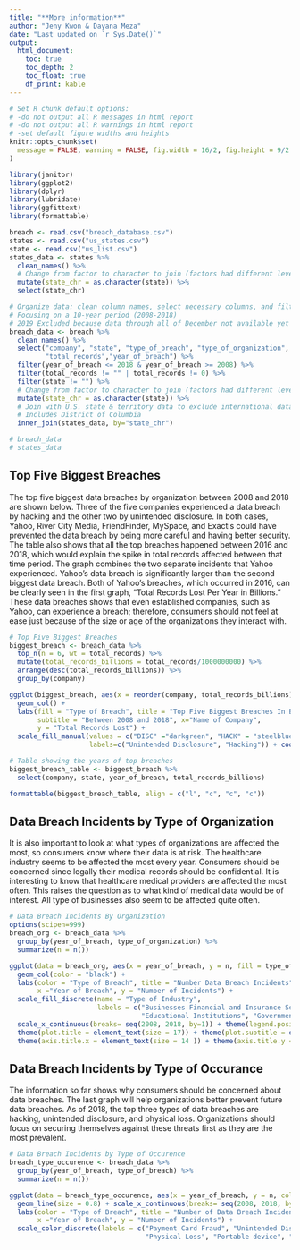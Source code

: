 ```yaml
---
title: "**More information**"
author: "Jeny Kwon & Dayana Meza"
date: "Last updated on `r Sys.Date()`"
output:
  html_document:
    toc: true
    toc_depth: 2
    toc_float: true
    df_print: kable
---
```


```r
# Set R chunk default options:
# -do not output all R messages in html report
# -do not output all R warnings in html report
# -set default figure widths and heights
knitr::opts_chunk$set(
  message = FALSE, warning = FALSE, fig.width = 16/2, fig.height = 9/2
)
```

```r
library(janitor)
library(ggplot2)
library(dplyr)
library(lubridate)
library(ggfittext)
library(formattable)
```

```r
breach <- read.csv("breach_database.csv")
states <- read.csv("us_states.csv")
state <- read.csv("us_list.csv")
states_data <- states %>% 
  clean_names() %>% 
  # Change from factor to character to join (factors had different levels)
  mutate(state_chr = as.character(state)) %>% 
  select(state_chr)

# Organize data: clean column names, select necessary columns, and filter
# Focusing on a 10-year period (2008-2018)
# 2019 Excluded because data through all of December not available yet
breach_data <- breach %>%
  clean_names() %>%
  select("company", "state", "type_of_breach", "type_of_organization", 
         "total_records","year_of_breach") %>%
  filter(year_of_breach <= 2018 & year_of_breach >= 2008) %>%
  filter(total_records != "" | total_records != 0) %>%
  filter(state != "") %>% 
  # Change from factor to character to join (factors had different levels)
  mutate(state_chr = as.character(state)) %>% 
  # Join with U.S. state & territory data to exclude international data breaches
  # Includes District of Columbia
  inner_join(states_data, by="state_chr")

# breach_data
# states_data
```

<!--
Comments in HTML are like this! 
-->

## Top Five Biggest Breaches

The top five biggest data breaches by organization between 2008 and 2018 are shown below. Three of the five companies experienced a data breach by hacking and the other two by unintended disclosure. In both cases, Yahoo, River City Media, FriendFinder, MySpace, and Exactis could have prevented the data breach by being more careful and having better security. The table also shows that all the top breaches happened between 2016 and 2018, which would explain the spike in total records affected between that time period. The graph combines the two separate incidents that Yahoo experienced. Yahoo’s data breach is significantly larger than the second biggest data breach. Both of Yahoo's breaches, which occurred in 2016, can be clearly seen in the first graph, “Total Records Lost Per Year in Billions.” These data breaches shows that even established companies, such as Yahoo, can experience a breach; therefore, consumers should not feel at ease just because of the size or age of the organizations they interact with. 

```r
# Top Five Biggest Breaches
biggest_breach <- breach_data %>% 
  top_n(n = 6, wt = total_records) %>% 
  mutate(total_records_billions = total_records/1000000000) %>% 
  arrange(desc(total_records_billions)) %>% 
  group_by(company)

ggplot(biggest_breach, aes(x = reorder(company, total_records_billions), y = total_records_billions, fill = type_of_breach)) + 
  geom_col() + 
  labs(fill = "Type of Breach", title = "Top Five Biggest Breaches In Billions", 
       subtitle = "Between 2008 and 2018", x="Name of Company",
       y = "Total Records Lost") + 
  scale_fill_manual(values = c("DISC" ="darkgreen", "HACK" = "steelblue"), name = "Type of Breach", 
                    labels=c("Unintended Disclosure", "Hacking")) + coord_flip() 
```

```r
# Table showing the years of top breaches
biggest_breach_table <- biggest_breach %>% 
  select(company, state, year_of_breach, total_records_billions)

formattable(biggest_breach_table, align = c("l", "c", "c", "c"))
```

## Data Breach Incidents by Type of Organization

It is also important to look at what types of organizations are affected the most, so consumers know where their data is at risk. The healthcare industry seems to be affected the most every year. Consumers should be concerned since legally their medical records should be confidential. It is interesting to know that healthcare medical providers are affected the most often. This raises the question as to what kind of medical data would be of interest. All type of businesses also seem to be affected quite often. 

```r
# Data Breach Incidents By Organization
options(scipen=999)
breach_org <- breach_data %>% 
  group_by(year_of_breach, type_of_organization) %>% 
  summarize(n = n())

ggplot(data = breach_org, aes(x = year_of_breach, y = n, fill = type_of_organization)) +
  geom_col(color = "black") +
  labs(color = "Type of Breach", title = "Number Data Breach Incidents", subtitle = "By Type of Industry Between 2008 and 2018", 
       x ="Year of Breach", y = "Number of Incidents") + 
  scale_fill_discrete(name = "Type of Industry", 
                      labels = c("Businesses Financial and Insurance Services", "Businesses Other", "Businesses Retail/Merchant", 
                                 "Educational Institutions", "Government and Military", "Healthcare Medical Providers", "Nonprofit Organizations")) +
  scale_x_continuous(breaks= seq(2008, 2018, by=1)) + theme(legend.position="bottom") + 
  theme(plot.title = element_text(size = 17)) + theme(plot.subtitle = element_text(size = 14)) + 
  theme(axis.title.x = element_text(size = 14 )) + theme(axis.title.y = element_text(size = 15 ))

```

## Data Breach Incidents by Type of Occurance

The information so far shows why consumers should be concerned about data breaches. The last graph will help organizations better prevent future data breaches. As of 2018, the top three types of data breaches are hacking, unintended disclosure, and physical loss. Organizations should focus on securing themselves against these threats first as they are the most prevalent. 

```r
# Data Breach Incidents by Type of Occurence 
breach_type_occurence <- breach_data %>% 
  group_by(year_of_breach, type_of_breach) %>% 
  summarize(n = n())

ggplot(data = breach_type_occurence, aes(x = year_of_breach, y = n, color = type_of_breach)) + 
  geom_line(size = 0.8) + scale_x_continuous(breaks= seq(2008, 2018, by=1)) + geom_point(size = 1.3, color = "black") + 
  labs(color = "Type of Breach", title = "Number of Data Breach Incidents", subtitle = "By Type of Breach Between 2008 and 2018", 
       x ="Year of Breach", y = "Number of Incidents") +  
  scale_color_discrete(labels = c("Payment Card Fraud", "Unintended Disclosure", "Hacking or Malware", "Insider", 
                                  "Physical Loss", "Portable device", "Stationary device", "Unknown or other"))
  
```